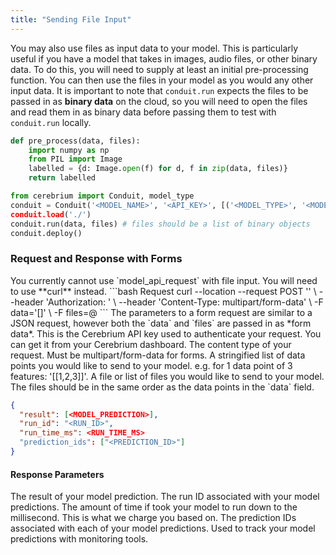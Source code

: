 ```yaml
---
title: "Sending File Input"
---
```


You may also use files as input data to your model. 
This is particularly useful if you have a model that takes in images, audio files, or other binary data. 
To do this, you will need to supply at least an initial pre-processing function. 
You can then use the files in your model as you would any other input data.
It is important to note that `conduit.run` expects the files to be passed in as **binary data** on the cloud, so you will need to open the files and read them in as binary data before passing them to test with `conduit.run` locally.

```python
def pre_process(data, files):
    import numpy as np
    from PIL import Image
    labelled = {d: Image.open(f) for d, f in zip(data, files)}
    return labelled

from cerebrium import Conduit, model_type
conduit = Conduit('<MODEL_NAME>', '<API_KEY>', [('<MODEL_TYPE>', '<MODEL_FILE>', {"pre": pre_process"})])
conduit.load('./')
conduit.run(data, files) # files should be a list of binary objects
conduit.deploy()
```

### Request and Response with Forms
<Note>
  You currently cannot use `model_api_request` with file input. You will need to use **curl** instead.
</Note>

<RequestExample>
```bash Request
  curl --location --request POST '<ENDPOINT>' \
      --header 'Authorization: <API_KEY>' \
      --header 'Content-Type: multipart/form-data' \
      -F data='[<DATA_INPUT>]' \
      -F files=@<FILES_PATH>
```
</RequestExample>
The parameters to a form request are similar to a JSON request, however both the `data` and `files` are passed in as *form data*.

<ParamField header="Authorization" type="string" required>
  This is the Cerebrium API key used to authenticate your request. You can get it from your Cerebrium dashboard.
</ParamField>
<ParamField body="Content-Type" type="string" required>
   The content type of your request. Must be multipart/form-data for forms.
</ParamField>
<ParamField form="data" type="string" required>
   A stringified list of data points you would like to send to your model. e.g. for 1 data point of 3 features: '[[1,2,3]]'.
</ParamField>
<ParamField form="files" type="file" required>
   A file or list of files you would like to send to your model. The files should be in the same order as the data points in the `data` field.
</ParamField>


<ResponseExample>

```json Response
{
  "result": [<MODEL_PREDICTION>],
  "run_id": "<RUN_ID>",
  "run_time_ms": <RUN_TIME_MS>
  "prediction_ids": ["<PREDICTION_ID>"]
}
```
</ResponseExample>

#### Response Parameters
<ResponseField name="result" type="array" required>
  The result of your model prediction.
</ResponseField>
<ResponseField name="run_id" type="string" required>
  The run ID associated with your model predictions.
</ResponseField>
<ResponseField name="run_time_ms" type="float" required>
  The amount of time if took your model to run down to the millisecond. This is what we charge you based on.
</ResponseField>
<ResponseField name="prediction_ids" type="array" required>
  The prediction IDs associated with each of your model predictions. Used to track your model predictions with monitoring tools.
</ResponseField>